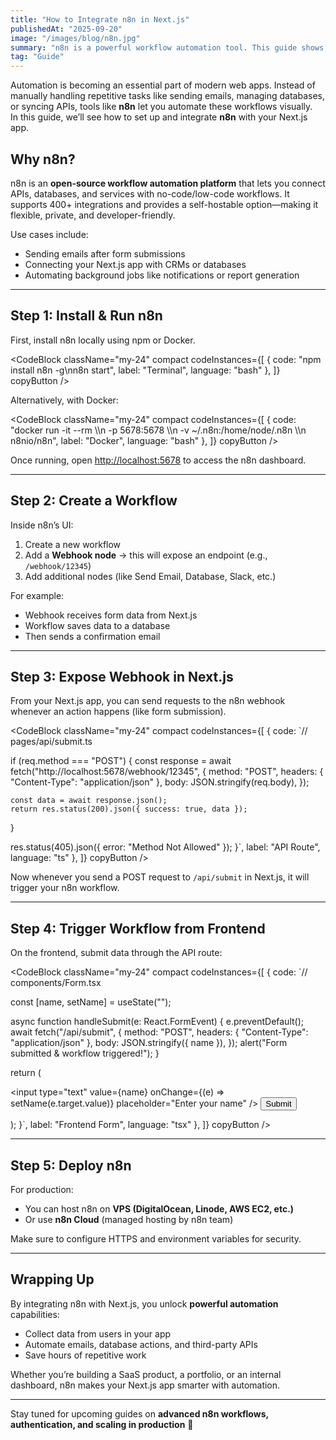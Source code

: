 ```yaml
---
title: "How to Integrate n8n in Next.js"
publishedAt: "2025-09-20"
image: "/images/blog/n8n.jpg"
summary: "n8n is a powerful workflow automation tool. This guide shows you how to integrate n8n into your Next.js application for seamless automation."
tag: "Guide"
---
```


Automation is becoming an essential part of modern web apps. Instead of manually handling repetitive tasks like sending emails, managing databases, or syncing APIs, tools like **n8n** let you automate these workflows visually.  
In this guide, we’ll see how to set up and integrate **n8n** with your Next.js app.

## Why n8n?

n8n is an **open-source workflow automation platform** that lets you connect APIs, databases, and services with no-code/low-code workflows. It supports 400+ integrations and provides a self-hostable option—making it flexible, private, and developer-friendly.

Use cases include:
- Sending emails after form submissions  
- Connecting your Next.js app with CRMs or databases  
- Automating background jobs like notifications or report generation  

---

## Step 1: Install & Run n8n

First, install n8n locally using npm or Docker.

<CodeBlock className="my-24"
    compact
    codeInstances={[
        {
            code: "npm install n8n -g\nn8n start",
            label: "Terminal",
            language: "bash"
        },
    ]}
    copyButton
/>

Alternatively, with Docker:

<CodeBlock className="my-24"
    compact
    codeInstances={[
        {
            code: "docker run -it --rm \\\n  -p 5678:5678 \\\n  -v ~/.n8n:/home/node/.n8n \\\n  n8nio/n8n",
            label: "Docker",
            language: "bash"
        },
    ]}
    copyButton
/>

Once running, open [http://localhost:5678](http://localhost:5678) to access the n8n dashboard.

---

## Step 2: Create a Workflow

Inside n8n’s UI:  
1. Create a new workflow  
2. Add a **Webhook node** → this will expose an endpoint (e.g., `/webhook/12345`)  
3. Add additional nodes (like Send Email, Database, Slack, etc.)  

For example:  
- Webhook receives form data from Next.js  
- Workflow saves data to a database  
- Then sends a confirmation email  

---

## Step 3: Expose Webhook in Next.js

From your Next.js app, you can send requests to the n8n webhook whenever an action happens (like form submission).

<CodeBlock className="my-24"
    compact
    codeInstances={[
        {
            code: `// pages/api/submit.ts

  if (req.method === "POST") {
    const response = await fetch("http://localhost:5678/webhook/12345", {
      method: "POST",
      headers: { "Content-Type": "application/json" },
      body: JSON.stringify(req.body),
    });

    const data = await response.json();
    return res.status(200).json({ success: true, data });
  }

  res.status(405).json({ error: "Method Not Allowed" });
}`,
            label: "API Route",
            language: "ts"
        },
    ]}
    copyButton
/>

Now whenever you send a POST request to `/api/submit` in Next.js, it will trigger your n8n workflow.

---

## Step 4: Trigger Workflow from Frontend

On the frontend, submit data through the API route:

<CodeBlock className="my-24"
    compact
    codeInstances={[
        {
            code: `// components/Form.tsx

  const [name, setName] = useState("");

  async function handleSubmit(e: React.FormEvent) {
    e.preventDefault();
    await fetch("/api/submit", {
      method: "POST",
      headers: { "Content-Type": "application/json" },
      body: JSON.stringify({ name }),
    });
    alert("Form submitted & workflow triggered!");
  }

  return (
    <form onSubmit={handleSubmit}>
      <input
        type="text"
        value={name}
        onChange={(e) => setName(e.target.value)}
        placeholder="Enter your name"
      />
      <button type="submit">Submit</button>
    </form>
  );
}`,
            label: "Frontend Form",
            language: "tsx"
        },
    ]}
    copyButton
/>

---

## Step 5: Deploy n8n

For production:  
- You can host n8n on **VPS (DigitalOcean, Linode, AWS EC2, etc.)**  
- Or use **n8n Cloud** (managed hosting by n8n team)  

Make sure to configure HTTPS and environment variables for security.

---

## Wrapping Up

By integrating n8n with Next.js, you unlock **powerful automation** capabilities:  
- Collect data from users in your app  
- Automate emails, database actions, and third-party APIs  
- Save hours of repetitive work  

Whether you’re building a SaaS product, a portfolio, or an internal dashboard, n8n makes your Next.js app smarter with automation.

---

Stay tuned for upcoming guides on **advanced n8n workflows, authentication, and scaling in production** 🚀
